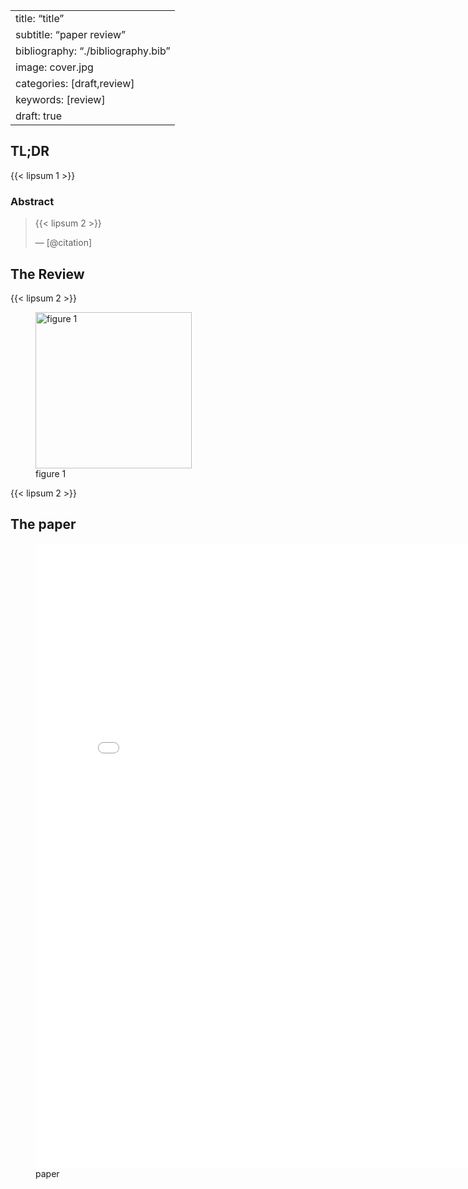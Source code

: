 
---
title: "title"
subtitle: "paper review"
bibliography: "./bibliography.bib"
image: cover.jpg
categories: [draft,review]
keywords: [review]
draft: true
---


## TL;DR

{{< lipsum 1 >}} <!--PLACE THE TL;DR HERE SHORT AND OPINIONATED-->


### Abstract

>{{< lipsum 2 >}} <!--PLACE THE ABSTRACT HERE-->
>
> --- [@citation] <!--THE PAPER'S CITATION GOES HERE-->

## The Review 

{{< lipsum 2 >}}

![figure 1](./fig_1.jpg){#fig-1 .column-margin width="250px" group="figures"}

{{< lipsum 2 >}}

## The paper

![paper](./paper.pdf){.col-page width="800px" height="1000px"}
